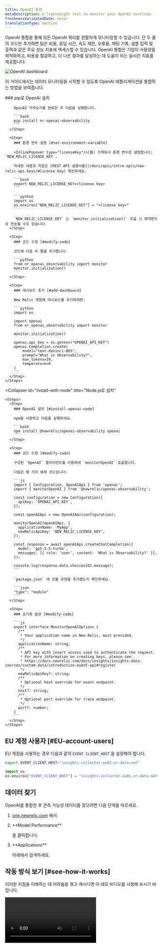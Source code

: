```yaml
---
title: OpenAI 통합
metaDescription: A lightweight tool to monitor your OpenAI workload.
freshnessValidatedDate: never
translationType: machine
---
```


OpenAI 통합을 통해 모든 OpenAI 쿼리를 원활하게 모니터링할 수 있습니다. 단 두 줄의 코드만 추가하면 팀은 비용, 응답 시간, 속도 제한, 오류율, 채팅 기록, 샘플 입력 및 출력과 같은 주요 성능 지표에 액세스할 수 있습니다. OpenAI 통합은 기업이 사용량을 최적화하고, 비용을 절감하고, 더 나은 결과를 달성하는 데 도움이 되는 실시간 지표를 제공합니다.

<img
  title="OpenAI dashboard"
  alt="OpenAI dashboard"
  src="/images/model-performance-monitoring_screenshot-crop_openai-dashboard-1.webp"
/>

이 가이드에서는 데이터 모니터링을 시작할 수 있도록 OpenAI 애플리케이션을 통합하는 방법을 보여줍니다.

<CollapserGroup>
  <Collapser
    id="install-with-python"
    title="Python 애플리케이션용으로 설치"
  >
    <Steps>
      <Step>
        ### pip로 OpenAI 설치

        OpenAI 가져오기를 완료한 후 다음을 실행합니다.

        ```bash
        pip install nr-openai-observability
        ```
      </Step>

      <Step>
        ### 환경 변수 설정 [#set-environment-variable]

        <InlinePopover type="licenseKey"/>(를) 가져와서 환경 변수로 설정합니다: `NEW_RELIC_LICENSE_KEY`.

        자세한 내용과 지침은 [REST API 설명서를](/docs/apis/intro-apis/new-relic-api-keys/#license-key) 확인하세요.

        ```bash
        export NEW_RELIC_LICENSE_KEY=<license key>
        ```

        ```python
        import os
        os.environ["NEW_RELIC_LICENSE_KEY"] = "<license key>"
        ```

        `NEW_RELIC_LICENSE_KEY` 는 `monitor.initialization()` 호출 시 매개변수로 전송될 수도 있습니다.
      </Step>

      <Step>
        ### 코드 수정 [#modify-code]

        코드에 다음 두 줄을 추가합니다.

        ```python
        from nr_openai_observability import monitor
        monitor.initialization()
        ```
      </Step>

      <Step>
        ### 대시보드 추가 [#add-dashboard]

        New Relic 계정에 대시보드를 추가하려면:

        ```python
        import os

        import openai
        from nr_openai_observability import monitor

        monitor.initialization()

        openai.api_key = os.getenv("OPENAI_API_KEY")
        openai.Completion.create(
            model="text-davinci-003",
            prompt="What is Observability?",
            max_tokens=20,
            temperature=0 
        )
        ```
      </Step>
    </Steps>
  </Collapser>

  <Collapser
    id="install-with-node"
    title="Node.js로 설치"
  >
    <Steps>
      <Step>
        ### OpenAI 설치 [#install-openai-node]

        npm을 사용하고 다음을 실행하세요.

        ```bash
        npm install @newrelic/openai-observability openai
        ```
      </Step>

      <Step>
        ### 코드 수정 [#modify-code]

        구성된 `OpenAI` 클라이언트를 사용하여 `monitorOpenAI` 호출합니다.

        다음은 몇 가지 예제 코드입니다.

        ```js
        import { Configuration, OpenAIApi } from 'openai';
        import { monitorOpenAI } from '@newrelic/openai-observability';

        const configuration = new Configuration({
          apiKey: 'OPENAI_API_KEY',
        });

        const openAIApi = new OpenAIApi(configuration);

        monitorOpenAI(openAIApi, {
          applicationName: 'MyApp',
          newRelicApiKey: 'NEW_RELIC_LICENSE_KEY',
        });

        const response = await openAIApi.createChatCompletion({
          model: 'gpt-3.5-turbo',
          messages: [{ role: 'user', content: 'What is Observability?' }],
        });

        console.log(response.data.choices[0].message);
        ```

        `package.json` 에 모듈 유형을 추가했는지 확인하세요.

        ```json
        "type": "module"
        ```
      </Step>

      <Step>
        ### 초기화 옵션 [#modify-code]

        ```js
        export interface MonitorOpenAIOptions {
          /**
           * Your application name in New Relic, must provided.
           */
          applicationName: string;
          /**
           * API key with insert access used to authenticate the request.
           * For more information on creating keys, please see:
           * https://docs.newrelic.com/docs/insights/insights-data-sources/custom-data/introduction-event-api#register
           */
          newRelicApiKey?: string;
          /**
           * Optional host override for event endpoint.
           */
          host?: string;
          /**
           * Optional port override for trace endpoint.
           */
          port?: number;
        }
        ```
      </Step>
    </Steps>
  </Collapser>
</CollapserGroup>

## EU 계정 사용자 [#EU-account-users]

EU 계정을 사용하는 경우 다음과 같이 `EVENT_CLIENT_HOST` 을 설정해야 합니다.

```bash
export EVENT_CLIENT_HOST="insights-collector.eu01.nr-data.net"
```

```python
import os
os.environ["EVENT_CLIENT_HOST"] = "insights-collector.eu01.nr-data.net"
```

## 데이터 찾기

OpenAI를 통합한 후 관측 가능성 데이터를 찾으려면 다음 단계를 따르세요.

1. [one.newrelic.com](https://one.newrelic.com) 에서.

2. <DNT>
     **Model Performance**
   </DNT>

   을 클릭합니다.

3. <DNT>
     **Applications**
   </DNT>

   아래에서 검색하세요.

## 작동 방식 보기 [#see-how-it-works]

이러한 지침을 이해하는 데 어려움을 겪고 계시다면 이 데모 비디오를 시청해 보시기 바랍니다.

<Video
  type="wistia"
  id="dz28h83owk"
/>
